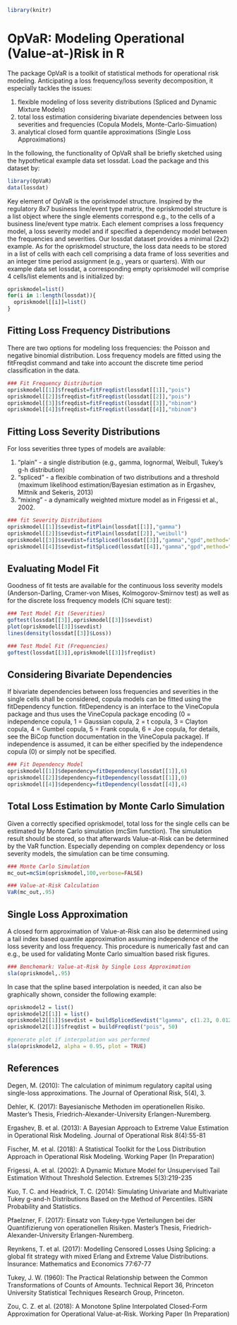 %\VignetteEngine{knitr::rmarkdown}
%\VignetteIndexEntry{OpVaR: Modeling Operational (Value-At-)Risk in R}

```r
library(knitr)
```

# OpVaR: Modeling Operational (Value-at-)Risk in R

The package OpVaR is a toolkit of statistical methods for operational risk modeling. Anticipating a loss frequency/loss severity decomposition, it especially tackles the issues:

1. flexible modeling of loss severity distributions (Spliced and Dynamic Mixture Models)
2. total loss estimation considering bivariate dependencies between loss severities and frequencies (Copula Models, Monte-Carlo-Simuation)
3. analytical closed form quantile approximations (Single Loss Approximations) 

In the following, the functionality of OpVaR shall be briefly sketched using the hypothetical example data set lossdat. Load the package and this dataset by:

```r
library(OpVaR)
data(lossdat)
```

Key element of OpVaR is the opriskmodel structure. Inspired by the regulatory 8x7 business line/event type matrix, the opriskmodel structure is a list object where the single elements correspond e.g., to the cells of a business line/event type matrix. Each element comprises a loss frequency model, a loss severity model and if specified a dependency model between the frequencies and severities. 
Our lossdat dataset provides a minimal (2x2) example. As for the opriskmodel structure, the loss data needs to be stored in a list of cells with each cell comprising a data frame of loss severities and an integer time period assignment (e.g., years or quarters). With our example data set lossdat, a corresponding empty opriskmodel will comprise 4 cells/list elements and is initialized by:

```r
opriskmodel=list()
for(i in 1:length(lossdat)){
  opriskmodel[[i]]=list()
}
```

## Fitting Loss Frequency Distributions
There are two options for modeling loss frequencies: the Poisson and negative binomial distribution. Loss frequency models are fitted using the fitFreqdist command and take into account the discrete time period classification in the data.
```r
### Fit Frequency Distribution
opriskmodel[[1]]$freqdist=fitFreqdist(lossdat[[1]],"pois")
opriskmodel[[2]]$freqdist=fitFreqdist(lossdat[[2]],"pois")
opriskmodel[[3]]$freqdist=fitFreqdist(lossdat[[3]],"nbinom")
opriskmodel[[4]]$freqdist=fitFreqdist(lossdat[[4]],"nbinom")
```
## Fitting Loss Severity Distributions
For loss severities three types of models are available:

1. "plain" - a single distribution (e.g., gamma, lognormal, Weibull, Tukey's g-h distribution)
2. "spliced" - a flexible combination of two distributions and a threshold (maximum likelihood estimation/Bayesian estimation as in Ergashev, Mittnik and Sekeris, 2013)
3. "mixing" - a dynamically weighted mixture model as in Frigessi et al., 2002. 

```r
### fit Severity Distributions
opriskmodel[[1]]$sevdist=fitPlain(lossdat[[1]],"gamma")
opriskmodel[[2]]$sevdist=fitPlain(lossdat[[2]],"weibull")
opriskmodel[[3]]$sevdist=fitSpliced(lossdat[[3]],"gamma","gpd",method="Fixed",thresh=2000)
opriskmodel[[4]]$sevdist=fitSpliced(lossdat[[4]],"gamma","gpd",method="Fixed",thresh=2000)
```
## Evaluating Model Fit
Goodness of fit tests are available for the continuous loss severity models (Anderson-Darling, Cramer-von Mises, Kolmogorov-Smirnov test) as well as for the discrete loss frequency models (Chi square test):
```r
### Test Model Fit (Severities)
goftest(lossdat[[3]],opriskmodel[[3]]$sevdist)
plot(opriskmodel[[3]]$sevdist)
lines(density(lossdat[[3]]$Loss))

### Test Model Fit (Frequencies)
goftest(lossdat[[3]],opriskmodel[[3]]$freqdist)
```
## Considering Bivariate Dependencies
If bivariate dependencies between loss frequencies and severities in the single cells shall be considered, copula models can be fitted using the fitDependency function. fitDependency is an interface to the VineCopula package and thus uses the VineCopula package encoding (0 = independence copula, 1 = Gaussian copula, 2 = t copula, 3 = Clayton copula, 4 = Gumbel copula, 5 = Frank copula, 6 = Joe copula, for details, see the BiCop function documentation in the VineCopula package). If independence is assumed, it can be either specified by the independence copula (0) or simply not be specified.
```r
### Fit Dependency Model
opriskmodel[[1]]$dependency=fitDependency(lossdat[[1]],6)
opriskmodel[[2]]$dependency=fitDependency(lossdat[[1]],0)
opriskmodel[[4]]$dependency=fitDependency(lossdat[[4]],4)
```
## Total Loss Estimation by Monte Carlo Simulation
Given a correctly specified opriskmodel, total loss for the single cells can be estimated by Monte Carlo simulation (mcSim function). The simulation result should be stored, so that afterwards Value-at-Risk can be determined by the VaR function. Especially depending on complex dependency or loss severity models, the simulation can be time consuming.
```r
### Monte Carlo Simulation
mc_out=mcSim(opriskmodel,100,verbose=FALSE)

### Value-at-Risk Calculation
VaR(mc_out,.95)

```
## Single Loss Approximation
A closed form approximation of Value-at-Risk can also be determined using a tail index based quantile approximation assuming independence of the loss severity and loss frequency. This procedure is numerically fast and can e.g., be used for validating Monte Carlo simualtion based risk figures.
```r
### Benchemark: Value-at-Risk by Single Loss Approximation
sla(opriskmodel,.95)
```
In case that the spline based interpolation is needed, it can also be graphically shown, consider the following example:
```r
opriskmodel2 = list()
opriskmodel2[[1]] = list()
opriskmodel2[[1]]$sevdist = buildSplicedSevdist("lgamma", c(1.23, 0.012), "gpd", c(200, 716, 0.9), 2000, 0.8)
opriskmodel2[[1]]$freqdist = buildFreqdist("pois", 50)

#generate plot if interpolation was performed
sla(opriskmodel2, alpha = 0.95, plot = TRUE) 
```
## References
Degen, M. (2010): The calculation of minimum regulatory capital using single-loss approximations. The Journal of Operational Risk, 5(4), 3.

Dehler, K. (2017): Bayesianische Methoden im operationellen Risiko. Master's Thesis, Friedrich-Alexander-University Erlangen-Nuremberg.

Ergashev, B. et al. (2013): A Bayesian Approach to Extreme Value Estimation in Operational Risk Modeling. Journal of Operational Risk 8(4):55-81

Fischer, M. et al. (2018): A Statistical Toolkit for the Loss Distribution Approach in Operational Risk Modeling. Working Paper (In Preparation)

Frigessi, A. et al. (2002): A Dynamic Mixture Model for Unsupervised Tail Estimation Without Threshold Selection. Extremes 5(3):219-235

Kuo, T. C. and Headrick, T. C. (2014): Simulating Univariate and Multivariate Tukey g-and-h Distributions Based on the Method of Percentiles. ISRN Probability and Statistics.

Pfaelzner, F. (2017): Einsatz von Tukey-type Verteilungen bei der Quantifizierung von operationellen Risiken. Master's Thesis, Friedrich-Alexander-University Erlangen-Nuremberg.

Reynkens, T. et al. (2017): Modelling Censored Losses Using Splicing: a global fit strategy with mixed Erlang and Extreme Value Distributions. Insurance: Mathematics and Economics 77:67-77

Tukey, J. W. (1960): The Practical Relationship between the Common Transformations of Counts of Amounts. Technical Report 36, Princeton University Statistical Techniques Research Group, Princeton.

Zou, C. Z. et al. (2018): A Monotone Spline Interpolated Closed-Form Approximation for Operational Value-at-Risk. Working Paper (In Preparation)
